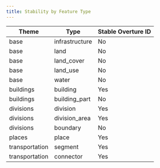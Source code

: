 ```yaml
---
title: Stability by Feature Type
---
```


| Theme | Type | Stable Overture ID | 
|-------|------|-----------|
| base | infrastructure | No |
| base | land | No |
| base | land_cover | No |
| base | land_use | No |
| base | water | No |
| buildings | building | Yes |
| buildings | building_part | No |
| divisions | division | Yes |
| divisions | division_area | Yes | 
| divisions | boundary | No |
| places | place | Yes | 
| transportation | segment | Yes |
| transportation | connector | Yes | 